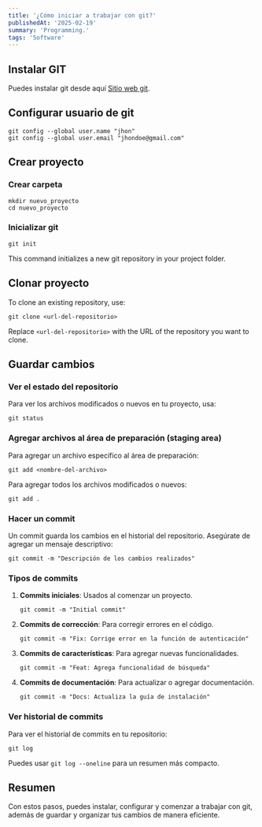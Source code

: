 ```yaml
---
title: '¿Cómo iniciar a trabajar con git?'
publishedAt: '2025-02-19'
summary: 'Programming.'
tags: 'Software'
---
```


## Instalar GIT

Puedes instalar git desde aquí [Sitio web git](https://git-scm.com/downloads).

## Configurar usuario de git

```
git config --global user.name "jhon"
git config --global user.email "jhondoe@gmail.com"
```

## Crear proyecto

### Crear carpeta

```
mkdir nuevo_proyecto
cd nuevo_proyecto
```

### Inicializar git

```
git init
```

This command initializes a new git repository in your project folder.

## Clonar proyecto

To clone an existing repository, use:

```
git clone <url-del-repositorio>
```

Replace `<url-del-repositorio>` with the URL of the repository you want to clone.

## Guardar cambios

### Ver el estado del repositorio

Para ver los archivos modificados o nuevos en tu proyecto, usa:

```
git status
```

### Agregar archivos al área de preparación (staging area)

Para agregar un archivo específico al área de preparación:

```
git add <nombre-del-archivo>
```

Para agregar todos los archivos modificados o nuevos:

```
git add .
```

### Hacer un commit

Un commit guarda los cambios en el historial del repositorio. Asegúrate de agregar un mensaje descriptivo:

```
git commit -m "Descripción de los cambios realizados"
```

### Tipos de commits

1. **Commits iniciales**: Usados al comenzar un proyecto.

   ```
   git commit -m "Initial commit"
   ```

2. **Commits de corrección**: Para corregir errores en el código.

   ```
   git commit -m "Fix: Corrige error en la función de autenticación"
   ```

3. **Commits de características**: Para agregar nuevas funcionalidades.

   ```
   git commit -m "Feat: Agrega funcionalidad de búsqueda"
   ```

4. **Commits de documentación**: Para actualizar o agregar documentación.
   ```
   git commit -m "Docs: Actualiza la guía de instalación"
   ```

### Ver historial de commits

Para ver el historial de commits en tu repositorio:

```
git log
```

Puedes usar `git log --oneline` para un resumen más compacto.

## Resumen

Con estos pasos, puedes instalar, configurar y comenzar a trabajar con git, además de guardar y organizar tus cambios de manera eficiente.
